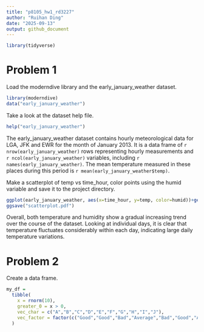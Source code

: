 ```yaml
---
title: "p8105_hw1_rd3227"
author: "Ruihan Ding"
date: "2025-09-13"
output: github_document
---
```


```r
library(tidyverse)
```

# Problem 1

Load the moderndive library and the early_january_weather dataset.

```r
library(moderndive)
data("early_january_weather")
```

Take a look at the dataset help file.

```r
help("early_january_weather")
```

The early_january_weather dataset contains hourly meteorological data for LGA, JFK and EWR for the month of January 2013. It is a data frame of `r nrow(early_january_weather)` rows representing hourly measurements and `r ncol(early_january_weather)` variables, including `r names(early_january_weather)`. The mean temperature measured in these places during this period is `r mean(early_january_weather$temp)`.

Make a scatterplot of temp vs time_hour, color points using the humid variable and save it to the project directory.

```r
ggplot(early_january_weather, aes(x=time_hour, y=temp, color=humid))+geom_point()
ggsave("scatterplot.pdf")
```

Overall, both temperature and humidity show a gradual increasing trend over the course of the dataset. Looking at individual days, it is clear that temperature fluctuates considerably within each day, indicating large daily temperature variations.

# Problem 2

Create a data frame.

```r
my_df = 
  tibble(
    x = rnorm(10),
    greater_0 = x > 0,
    vec_char = c("A","B","C","D","E","F","G","H","I","J"),
    vec_factor = factor(c("Good","Good","Bad","Average","Bad","Good","Average","Average","Bad","Good"))
  )
```


